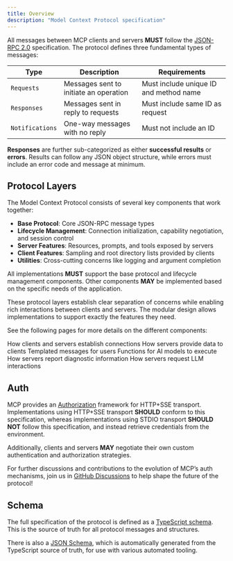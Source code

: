 ```yaml
---
title: Overview
description: "Model Context Protocol specification"
---
```



All messages between MCP clients and servers **MUST** follow the
[JSON-RPC 2.0](https://www.jsonrpc.org/specification) specification. The protocol defines
three fundamental types of messages:

| Type            | Description                            | Requirements                           |
| --------------- | -------------------------------------- | -------------------------------------- |
| `Requests`      | Messages sent to initiate an operation | Must include unique ID and method name |
| `Responses`     | Messages sent in reply to requests     | Must include same ID as request        |
| `Notifications` | One-way messages with no reply         | Must not include an ID                 |

**Responses** are further sub-categorized as either **successful results** or **errors**.
Results can follow any JSON object structure, while errors must include an error code and
message at minimum.

## Protocol Layers

The Model Context Protocol consists of several key components that work together:

- **Base Protocol**: Core JSON-RPC message types
- **Lifecycle Management**: Connection initialization, capability negotiation, and
  session control
- **Server Features**: Resources, prompts, and tools exposed by servers
- **Client Features**: Sampling and root directory lists provided by clients
- **Utilities**: Cross-cutting concerns like logging and argument completion

All implementations **MUST** support the base protocol and lifecycle management
components. Other components **MAY** be implemented based on the specific needs of the
application.

These protocol layers establish clear separation of concerns while enabling rich
interactions between clients and servers. The modular design allows implementations to
support exactly the features they need.

See the following pages for more details on the different components:

<CardGroup cols={3}>
  <Card title="Lifecycle" icon="arrows-rotate" href="/specification/draft/basic/lifecycle">
    How clients and servers establish connections
  </Card>
  <Card title="Resources" icon="file" href="/specification/draft/server/resources">
    How servers provide data to clients
  </Card>
  <Card title="Prompts" icon="comments" href="/specification/draft/server/prompts">
    Templated messages for users
  </Card>
  <Card title="Tools" icon="screwdriver-wrench" href="/specification/draft/server/tools">
    Functions for AI models to execute
  </Card>
  <Card title="Logging" icon="clipboard" href="/specification/draft/server/utilities/logging">
    How servers report diagnostic information
  </Card>
  <Card title="Sampling" icon="code" href="/specification/draft/client/sampling">
    How servers request LLM interactions
  </Card>
</CardGroup>

## Auth

MCP provides an [Authorization](/specification/draft/basic/authorization)
framework for HTTP+SSE transport. Implementations using HTTP+SSE transport **SHOULD**
conform to this specification, whereas implementations using STDIO transport **SHOULD
NOT** follow this specification, and instead retrieve credentials from the environment.

Additionally, clients and servers **MAY** negotiate their own custom authentication and
authorization strategies.

For further discussions and contributions to the evolution of MCP’s auth mechanisms, join
us in
[GitHub Discussions](https://github.com/modelcontextprotocol/specification/discussions)
to help shape the future of the protocol!

## Schema

The full specification of the protocol is defined as a
[TypeScript schema](http://github.com/modelcontextprotocol/specification/tree/main/schema/draft/schema.ts).
This is the source of truth for all protocol messages and structures.

There is also a
[JSON Schema](http://github.com/modelcontextprotocol/specification/tree/main/schema/draft/schema.json),
which is automatically generated from the TypeScript source of truth, for use with
various automated tooling.
